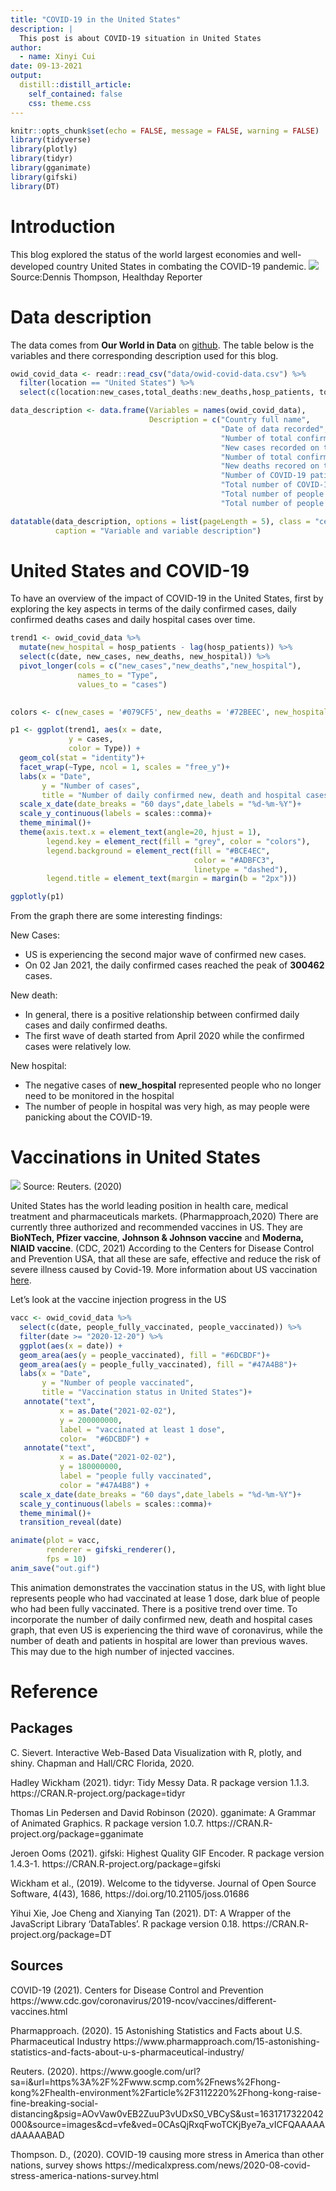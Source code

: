 ```yaml
---
title: "COVID-19 in the United States"
description: |
  This post is about COVID-19 situation in United States
author:
  - name: Xinyi Cui
date: 09-13-2021
output:
  distill::distill_article:
    self_contained: false
    css: theme.css
---
```



```r
knitr::opts_chunk$set(echo = FALSE, message = FALSE, warning = FALSE)
library(tidyverse)
library(plotly)
library(tidyr)
library(gganimate)
library(gifski)
library(DT)
```


# Introduction

This blog explored the status of the world largest economies and well-developed country United States in combating the COVID-19 pandemic. 
![](covid19usa.jpeg)
Source:Dennis Thompson, Healthday Reporter

# Data description

The data comes from **Our World in Data** on [github](https://github.com/owid/covid-19-data/tree/master/public/data/). The table below is the variables and there corresponding description used for this blog.

```r
owid_covid_data <- readr::read_csv("data/owid-covid-data.csv") %>% 
  filter(location == "United States") %>% 
  select(c(location:new_cases,total_deaths:new_deaths,hosp_patients, total_vaccinations:people_fully_vaccinated))
```

```r
data_description <- data.frame(Variables = names(owid_covid_data),
                               Description = c("Country full name",
                                               "Date of data recorded",
                                               "Number of total confirmed cases",
                                               "New cases recorded on the date",
                                               "Number of total confirmed death cases",
                                               "New deaths recored on the date",
                                               "Number of COVID-19 patients in hospital on a given day",
                                               "Total number of COVID-19 vaccination doses administered",
                                               "Total number of people who received at least one vaccine dose",
                                               "Total number of people who received all doses prescribed by the vaccination protocol"))

datatable(data_description, options = list(pageLength = 5), class = "cell-border stripe",
          caption = "Variable and variable description")
```
# United States and COVID-19

To have an overview of the impact of COVID-19 in the United States, first by exploring the key aspects in terms of the daily confirmed cases, daily confirmed deaths cases and daily hospital cases over time.

```r
trend1 <- owid_covid_data %>%
  mutate(new_hospital = hosp_patients - lag(hosp_patients)) %>% 
  select(c(date, new_cases, new_deaths, new_hospital)) %>% 
  pivot_longer(cols = c("new_cases","new_deaths","new_hospital"),
               names_to = "Type",
               values_to = "cases")
 

colors <- c(new_cases = '#079CF5', new_deaths = '#72BEEC', new_hospital='#C5E5F8')
```

```r
p1 <- ggplot(trend1, aes(x = date,
             y = cases,
             color = Type)) +
  geom_col(stat = "identity")+
  facet_wrap(~Type, ncol = 1, scales = "free_y")+
  labs(x = "Date",
       y = "Number of cases",
       title = "Number of daily confirmed new, death and hospital cases")+
  scale_x_date(date_breaks = "60 days",date_labels = "%d-%m-%Y")+
  scale_y_continuous(labels = scales::comma)+
  theme_minimal()+
  theme(axis.text.x = element_text(angle=20, hjust = 1),
        legend.key = element_rect(fill = "grey", color = "colors"),
        legend.background = element_rect(fill = "#BCE4EC",
                                         color = "#ADBFC3",
                                         linetype = "dashed"),
        legend.title = element_text(margin = margin(b = "2px")))

ggplotly(p1)
```

From the graph there are some interesting findings:

New Cases:

- US is experiencing the second major wave of confirmed new cases.
- On 02 Jan 2021, the daily confirmed cases reached the peak of **300462** cases.

New death:

- In general, there is a positive relationship between confirmed daily cases and daily confirmed deaths.
- The first wave of death started from April 2020 while the confirmed cases were relatively low.

New hospital:

- The negative cases of **new_hospital** represented people who no longer need to be monitored in the hospital
- The number of people in hospital was very high, as may people were panicking about the COVID-19.


# Vaccinations in United States
![](vaccine.jpeg)
Source: Reuters. (2020)

United States has the world leading position in health care, medical treatment and pharmaceuticals markets. (Pharmapproach,2020) There are currently three authorized and recommended vaccines in US. They are **BioNTech, Pfizer vaccine**, **Johnson & Johnson vaccine** and **Moderna, NIAID vaccine**. (CDC, 2021) According to the Centers for Disease Control and Prevention USA, that all these are safe, effective and reduce the risk of severe illness caused by Covid-19. More information about US vaccination [here](https://www.cdc.gov/coronavirus/2019-ncov/vaccines/index.html).

Let's look at the vaccine injection progress in the US

```r
vacc <- owid_covid_data %>% 
  select(c(date, people_fully_vaccinated, people_vaccinated)) %>% 
  filter(date >= "2020-12-20") %>% 
  ggplot(aes(x = date)) +
  geom_area(aes(y = people_vaccinated), fill = "#6DCBDF")+
  geom_area(aes(y = people_fully_vaccinated), fill = "#47A4B8")+
  labs(x = "Date",
       y = "Number of people vaccinated",
       title = "Vaccination status in United States")+
   annotate("text",
           x = as.Date("2021-02-02"),
           y = 200000000,
           label = "vaccinated at least 1 dose",
           color=  "#6DCBDF") +
   annotate("text",
           x = as.Date("2021-02-02"),
           y = 180000000,
           label = "people fully vaccinated",
           color = "#47A4B8") +
  scale_x_date(date_breaks = "60 days",date_labels = "%d-%m-%Y")+
  scale_y_continuous(labels = scales::comma)+
  theme_minimal()+
  transition_reveal(date)

animate(plot = vacc, 
        renderer = gifski_renderer(),
        fps = 10)
anim_save("out.gif")
```

This animation demonstrates the vaccination status in the US, with light blue represents people who had vaccinated at lease 1 dose, dark blue of people who had been fully vaccinated. There is a positive trend over time. To incorporate the number of daily confirmed new, death and hospital cases graph, that even US is experiencing the third wave of coronavirus, while the number of death and patients in hospital are lower than previous waves. This may due to the high number of injected vaccines.


# Reference

## Packages

C. Sievert. Interactive Web-Based Data Visualization with R, plotly, and shiny. Chapman and Hall/CRC
  Florida, 2020.
  
Hadley Wickham (2021). tidyr: Tidy Messy Data. R package version 1.1.3.
  https://CRAN.R-project.org/package=tidyr
  
Thomas Lin Pedersen and David Robinson (2020). gganimate: A Grammar of Animated Graphics. R package
  version 1.0.7. https://CRAN.R-project.org/package=gganimate
  
Jeroen Ooms (2021). gifski: Highest Quality GIF Encoder. R package version 1.4.3-1.
  https://CRAN.R-project.org/package=gifski
  
Wickham et al., (2019). Welcome to the tidyverse. Journal of Open Source Software, 4(43), 1686,
  https://doi.org/10.21105/joss.01686
  
Yihui Xie, Joe Cheng and Xianying Tan (2021). DT: A Wrapper of the JavaScript Library 'DataTables'. R
  package version 0.18. https://CRAN.R-project.org/package=DT


## Sources

COVID-19 (2021). Centers for Disease Control and Prevention https://www.cdc.gov/coronavirus/2019-ncov/vaccines/different-vaccines.html

Pharmapproach. (2020). 15 Astonishing Statistics and Facts about U.S. Pharmaceutical Industry
https://www.pharmapproach.com/15-astonishing-statistics-and-facts-about-u-s-pharmaceutical-industry/

Reuters. (2020).
https://www.google.com/url?sa=i&url=https%3A%2F%2Fwww.scmp.com%2Fnews%2Fhong-kong%2Fhealth-environment%2Farticle%2F3112220%2Fhong-kong-raise-fine-breaking-social-distancing&psig=AOvVaw0vEB2ZuuP3vUDxS0_VBCyS&ust=1631717322042000&source=images&cd=vfe&ved=0CAsQjRxqFwoTCKjBye7a_vICFQAAAAAdAAAAABAD

Thompson. D., (2020). COVID-19 causing more stress in America than other nations, survey shows
https://medicalxpress.com/news/2020-08-covid-stress-america-nations-survey.html

